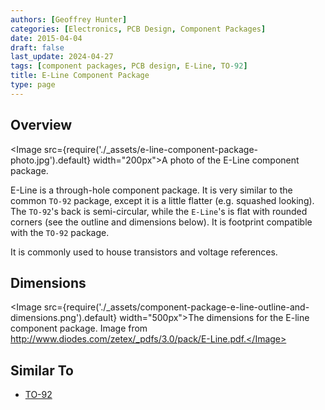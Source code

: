 ```yaml
---
authors: [Geoffrey Hunter]
categories: [Electronics, PCB Design, Component Packages]
date: 2015-04-04
draft: false
last_update: 2024-04-27
tags: [component packages, PCB design, E-Line, TO-92]
title: E-Line Component Package
type: page
---
```


## Overview

<Image src={require('./_assets/e-line-component-package-photo.jpg').default} width="200px">A photo of the E-Line component package.</Image>

E-Line is a through-hole component package. It is very similar to the common `TO-92` package, except it is a little flatter (e.g. squashed looking). The `TO-92`'s back is semi-circular, while the `E-Line`'s is flat with rounded corners (see the outline and dimensions below). It is footprint compatible with the `TO-92` package.

It is commonly used to house transistors and voltage references. 

## Dimensions

<Image src={require('./_assets/component-package-e-line-outline-and-dimensions.png').default} width="500px">The dimensions for the E-line component package. Image from http://www.diodes.com/zetex/_pdfs/3.0/pack/E-Line.pdf.</Image>

## Similar To

* [TO-92](/pcb-design/component-packages/to-92-component-package/)

